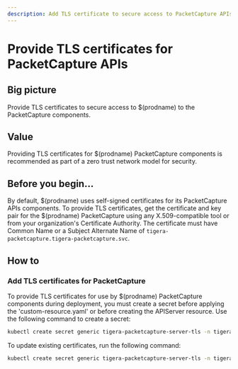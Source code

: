 ```yaml
---
description: Add TLS certificate to secure access to PacketCapture APIs.
---
```


# Provide TLS certificates for PacketCapture APIs

## Big picture

Provide TLS certificates to secure access to $(prodname) to the PacketCapture components.

## Value

Providing TLS certificates for $(prodname) PacketCapture components is recommended as part of a zero trust network model for security.

## Before you begin...

By default, $(prodname) uses self-signed certificates for its PacketCapture APIs components. To provide TLS certificates,
get the certificate and key pair for the $(prodname) PacketCapture using any X.509-compatible tool or from your organization's
Certificate Authority. The certificate must have Common Name or a Subject Alternate Name of `tigera-packetcapture.tigera-packetcapture.svc`.

## How to

### Add TLS certificates for PacketCapture

To provide TLS certificates for use by $(prodname) PacketCapture components during deployment, you must create a secret before applying the 'custom-resource.yaml' or before creating the APIServer resource. Use the following command to create a secret:

```bash
kubectl create secret generic tigera-packetcapture-server-tls -n tigera-operator --from-file=tls.crt=</path/to/certificate-file> --from-file=tls.key=</path/to/key-file>
```

To update existing certificates, run the following command:

```bash
kubectl create secret generic tigera-packetcapture-server-tls -n tigera-operator --from-file=tls.crt=</path/to/certificate-file> --from-file=tls.key=</path/to/key-file> --dry-run -o yaml --save-config | kubectl replace -f -
```
